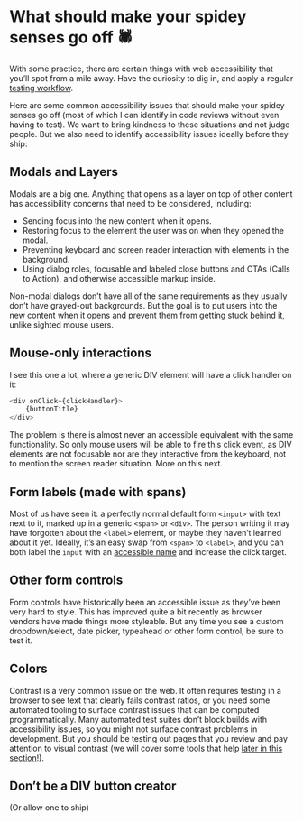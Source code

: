 # What should make your spidey senses go off 🕷️

With some practice, there are certain things with web accessibility that you’ll spot from a mile away. Have the curiosity to dig in, and apply a regular [testing workflow](/topics/accessible-uis/how-to-test-components).

Here are some common accessibility issues that should make your spidey senses go off (most of which I can identify in code reviews without even having to test). We want to bring kindness to these situations and not judge people. But we also need to identify accessibility issues ideally before they ship:

## Modals and Layers

Modals are a big one. Anything that opens as a layer on top of other content has accessibility concerns that need to be considered, including:

- Sending focus into the new content when it opens.
- Restoring focus to the element the user was on when they opened the modal.
- Preventing keyboard and screen reader interaction with elements in the background.
- Using dialog roles, focusable and labeled close buttons and CTAs (Calls to Action), and otherwise accessible markup inside.

Non-modal dialogs don’t have all of the same requirements as they usually don’t have grayed-out backgrounds. But the goal is to put users into the new content when it opens and prevent them from getting stuck behind it, unlike sighted mouse users.

## Mouse-only interactions

I see this one a lot, where a generic DIV element will have a click handler on it: 

```javascript
<div onClick={clickHandler}>
    {buttonTitle}
</div>
```
The problem is there is almost never an accessible equivalent with the same functionality. So only mouse users will be able to fire this click event, as DIV elements are not focusable nor are they interactive from the keyboard, not to mention the screen reader situation. More on this next.

## Form labels (made with spans)

Most of us have seen it: a perfectly normal default form `<input>` with text next to it, marked up in a generic `<span>` or `<div>`. The person writing it may have forgotten about the `<label>` element, or maybe they haven’t learned about it yet. Ideally, it’s an easy swap from `<span>` to `<label>`, and you can both label the `input` with an [accessible name](/topics/accessible-naming-screen-readers/ARIA-accessible-name-computaiton) and increase the click target.

## Other form controls

Form controls have historically been an accessible issue as they’ve been very hard to style. This has improved quite a bit recently as browser vendors have made things more styleable. But any time you see a custom dropdown/select, date picker, typeahead or other form control, be sure to test it.

## Colors

Contrast is a very common issue on the web. It often requires testing in a browser to see text that clearly fails contrast ratios, or you need some automated tooling to surface contrast issues that can be computed programmatically. Many automated test suites don’t block builds with accessibility issues, so you might not surface contrast problems in development. But you should be testing out pages that you review and pay attention to visual contrast (we will cover some tools that help [later in this section](/topics/accessible-uis/how-to-test-components)!).

## Don’t be a DIV button creator

(Or allow one to ship)